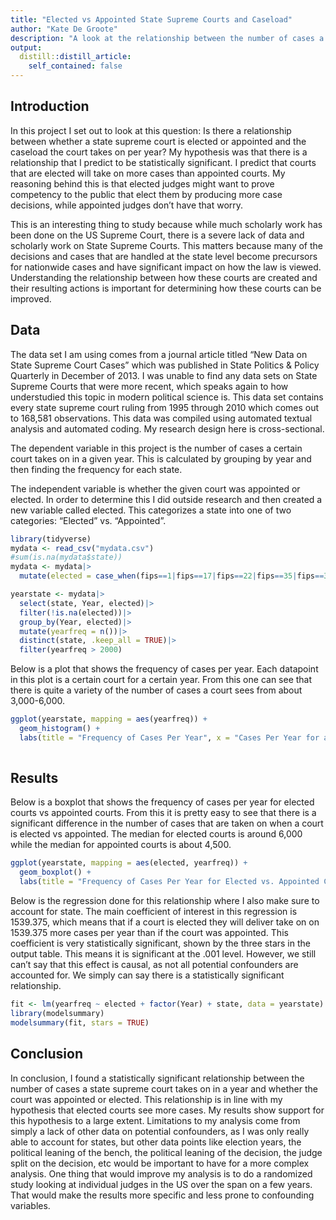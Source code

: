 ```yaml
---
title: "Elected vs Appointed State Supreme Courts and Caseload"
author: "Kate De Groote"
description: "A look at the relationship between the number of cases a state supreme court takes on in a given year and whether the court was elected or appointed"
output:
  distill::distill_article:
    self_contained: false
---
```



## Introduction

In this project I set out to look at this question:
Is there a relationship between whether a state supreme court is elected or appointed and the caseload the court takes on per year?
My hypothesis was that there is a relationship that I predict to be statistically significant. I predict that courts that are elected will take on more cases than appointed courts. My reasoning behind this is that elected judges might want to prove competency to the public that elect them by producing more case decisions, while appointed judges don't have that worry.

This is an interesting thing to study because while much scholarly work has been done on the US Supreme Court, there is a severe lack of data and scholarly work on State Supreme Courts. This matters because many of the decisions and cases that are handled at the state level become precursors for nationwide cases and have significant impact on how the law is viewed. Understanding the relationship between how these courts are created and their resulting actions is important for determining how these courts can be improved.


## Data

The data set I am using comes from a journal article titled "New Data on State Supreme Court Cases" which was published in State Politics & Policy Quarterly in December of 2013. I was unable to find any data sets on State Supreme Courts that were more recent, which speaks again to how understudied this topic in modern political science is. This data set contains every state supreme court ruling from 1995 through 2010 which comes out to 168,581 observations. This data was compiled using automated textual analysis and automated coding. My research design here is cross-sectional.

The dependent variable in this project is the number of cases a certain court takes on in a given year. This is calculated by grouping by year and then finding the frequency for each state.

The independent variable is whether the given court was appointed or elected. In order to determine this I did outside research and then created a new variable called elected. This categorizes a state into one of two categories: "Elected" vs. "Appointed". 


```r
library(tidyverse)
mydata <- read_csv("mydata.csv")
#sum(is.na(mydata$state))
mydata <- mydata|>
  mutate(elected = case_when(fips==1|fips==17|fips==22|fips==35|fips==37|fips==42|fips==48|fips==3|fips==13|fips==16|fips==21|fips==27|fips==28|fips==30|fips==32|fips==38|fips==41|fips==53|fips==54|fips==55|fips==26|fips==39|fips==51|fips==45 ~ "Elected", fips==2|fips==4|fips==6|fips==8|fips==9|fips==10|fips==12|fips==15|fips==18|fips==19|fips==20|fips==23|fips==24|fips==25|fips==29|fips==31|fips==33|fips==34|fips==36|fips==40|fips==44|fips==46|fips==47|fips==49|fips==50|fips==56 ~ "Appointed"))

```


```r
yearstate <- mydata|> 
  select(state, Year, elected)|>
  filter(!is.na(elected))|>
  group_by(Year, elected)|>
  mutate(yearfreq = n())|>
  distinct(state, .keep_all = TRUE)|>
  filter(yearfreq > 2000)

```

Below is a plot that shows the frequency of cases per year. Each datapoint in this plot is a certain court for a certain year. From this one can see that there is quite a variety of the number of cases a court sees from about 3,000-6,000.

```r
ggplot(yearstate, mapping = aes(yearfreq)) + 
  geom_histogram() +
  labs(title = "Frequency of Cases Per Year", x = "Cases Per Year for a Given Court", y = "Count")
  
```


## Results

Below is a boxplot that shows the frequency of cases per year for elected courts vs appointed courts. From this it is pretty easy to see that there is a significant difference in the number of cases that are taken on when a court is elected vs appointed. The median for elected courts is around 6,000 while the median for appointed courts is about 4,500.


```r
ggplot(yearstate, mapping = aes(elected, yearfreq)) + 
  geom_boxplot() + 
  labs(title = "Frequency of Cases Per Year for Elected vs. Appointed Courts", x = "Elected", y = "Cases Per Year for a Given Court")
```
Below is the regression done for this relationship where I also make sure to account for state. The main coefficient of interest in this regression is 1539.375, which means that if a court is elected they will deliver take on on 1539.375 more cases per year than if the court was appointed. This coefficient is very statistically significant, shown by the three stars in the output table. This means it is significant at the .001 level. However, we still can't say that this effect is causal, as not all potential confounders are accounted for. We simply can say there is a statistically significant relationship.


```r
fit <- lm(yearfreq ~ elected + factor(Year) + state, data = yearstate)
library(modelsummary)
modelsummary(fit, stars = TRUE)
```

## Conclusion

In conclusion, I found a statistically significant relationship between the number of cases a state supreme court takes on in a year and whether the court was appointed or elected. This relationship is in line with my hypothesis that elected courts see more cases. My results show support for this hypothesis to a large extent. Limitations to my analysis come from simply a lack of other data on potential confounders, as I was only really able to account for states, but other data points like election years, the political leaning of the bench, the political leaning of the decision, the judge split on the decision, etc would be important to have for a more complex analysis. One thing that would improve my analysis is to do a randomized study looking at individual judges in the US over the span on a few years. That would make the results more specific and less prone to confounding variables.


